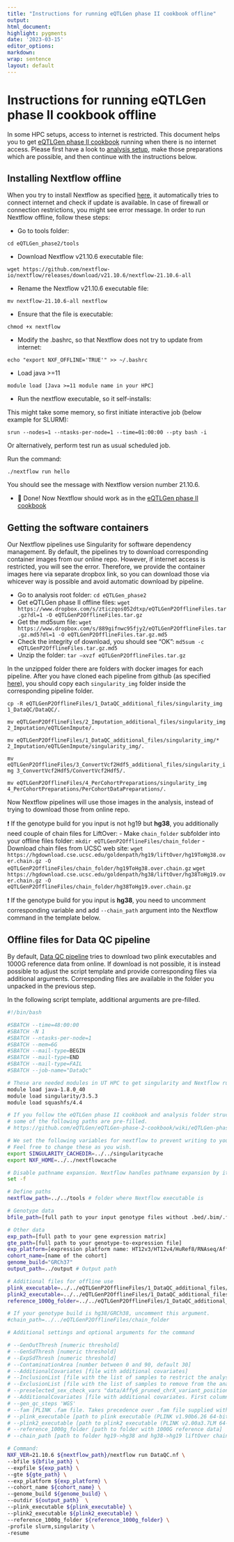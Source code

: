 ```yaml
---
title: "Instructions for running eQTLGen phase II cookbook offline"
output:
html_document:
highlight: pygments
date: '2023-03-15'
editor_options:
markdown:
wrap: sentence
layout: default
---
```


# Instructions for running eQTLGen phase II cookbook offline

In some HPC setups, access to internet is restricted. This document helps you to get [eQTLGen phase II cookbook](eQTLGen-p2-cookbook.html) running when there is no internet access. Please first have a look to [analysis setup](eQTLGen-p2-cookbook.html#setup), make those preparations which are possible, and then continue with the instructions below.

## Installing Nextflow offline

When you try to install Nextflow as specified [here](https://www.nextflow.io/docs/latest/getstarted.html#installation), it automatically tries to connect internet and check if update is available. In case of firewall or connection restrictions, you might see error message. In order to run Nextflow offline, follow these steps:

- Go to tools folder:

`cd eQTLGen_phase2/tools`

- Download Nextflow v21.10.6 executable file:

`wget https://github.com/nextflow-io/nextflow/releases/download/v21.10.6/nextflow-21.10.6-all`

- Rename the Nextflow v21.10.6 executable file:

`mv nextflow-21.10.6-all nextflow`

- Ensure that the file is executable:

`chmod +x nextflow`

- Modify the .bashrc, so that Nextflow does not try to update from internet:

`echo "export NXF_OFFLINE='TRUE'" >> ~/.bashrc`

- Load java >=11

`module load [Java >=11 module name in your HPC]`

- Run the nextflow executable, so it self-installs:

This might take some memory, so first initiate interactive job (below example for SLURM):

`srun --nodes=1 --ntasks-per-node=1 --time=01:00:00 --pty bash -i`

Or alternatively, perform test run as usual scheduled job.

Run the command:

`./nextflow run hello`

You should see the message with Nextflow version number 21.10.6.

- 🎉 Done! Now Nextflow should work as in the [eQTLGen phase II cookbook](eQTLGen-p2-cookbook.html)

## Getting the software containers

Our Nextflow pipelines use Singularity for software dependency management. By default, the pipelines try to download corresponding container images from our online repo. However, if internet access is restricted, you will see the error. Therefore, we provide the container images here via separate dropbox link, so you can download those via whicever way is possible and avoid automatic download by pipeline.

- Go to analysis root folder:
  `cd eQTLGen_phase2`
- Get eQTLGen phase II offline files:
  `wget https://www.dropbox.com/s/zticzqos052dtxp/eQTLGenP2OfflineFiles.tar.gz?dl=1 -O eQTLGenP2OfflineFiles.tar.gz`
- Get the md5sum file:
  `wget https://www.dropbox.com/s/889gifnwc95fjy2/eQTLGenP2OfflineFiles.tar.gz.md5?dl=1 -O eQTLGenP2OfflineFiles.tar.gz.md5`
- Check the integrity of download, you should see "OK":
  `md5sum -c eQTLGenP2OfflineFiles.tar.gz.md5`
- Unzip the folder:
  `tar –xvzf eQTLGenP2OfflineFiles.tar.gz`

In the unzipped folder there are folders with docker images for each pipeline. After you have cloned each pipeline from github (as specified [here](eQTLGen-p2-cookbook.html#setup)), you should copy each `singularity_img` folder inside the corresponding pipeline folder.

`cp -R eQTLGenP2OfflineFiles/1_DataQC_additional_files/singularity_img 1_DataQC/DataQC/.`

`mv eQTLGenP2OfflineFiles/2_Imputation_additional_files/singularity_img 2_Imputation/eQTLGenImpute/.`

`mv eQTLGenP2OfflineFiles/1_DataQC_additional_files/singularity_img/* 2_Imputation/eQTLGenImpute/singularity_img/.`

`mv eQTLGenP2OfflineFiles/3_ConvertVcf2Hdf5_additional_files/singularity_img 3_ConvertVcf2Hdf5/ConvertVcf2Hdf5/.`

`mv eQTLGenP2OfflineFiles/4_PerCohortPreparations/singularity_img 4_PerCohortPreparations/PerCohortDataPreparations/.`

Now Nextflow pipelines will use those images in the analysis, instead of trying to download those from online repo. 

❗ If the genotype build for you input is not hg19 but **hg38**, you additionally need couple of chain files for LiftOver:
- Make `chain_folder` subfolder into your offline files folder:
  `mkdir eQTLGenP2OfflineFiles/chain_folder`
- Download chain files from UCSC web site:
  `wget https://hgdownload.cse.ucsc.edu/goldenpath/hg19/liftOver/hg19ToHg38.over.chain.gz -O eQTLGenP2OfflineFiles/chain_folder/hg19ToHg38.over.chain.gz`
  `wget https://hgdownload.cse.ucsc.edu/goldenpath/hg38/liftOver/hg38ToHg19.over.chain.gz -O eQTLGenP2OfflineFiles/chain_folder/hg38ToHg19.over.chain.gz`

❗ If the genotype build for you input is **hg38**, you need to uncomment corresponding variable and add `--chain_path` argument into the Nextflow command in the template below.

## Offline files for Data QC pipeline

By default, [Data QC pipeline](eQTLGen-p2-cookbook.html#1-data-qc) tries to download two plink executables and 1000G reference data from online. If download is not possible, it is instead possible to adjust the script template and provide corresponding files via additional arguments. Corresponding files are available in the folder you unpacked in the previous step.

In the following script template, additional arguments are pre-filled.

```bash
#!/bin/bash

#SBATCH --time=48:00:00
#SBATCH -N 1
#SBATCH --ntasks-per-node=1
#SBATCH --mem=6G
#SBATCH --mail-type=BEGIN
#SBATCH --mail-type=END
#SBATCH --mail-type=FAIL
#SBATCH --job-name="DataQc"

# These are needed modules in UT HPC to get singularity and Nextflow running. Replace with appropriate ones for your HPC.
module load java-1.8.0_40
module load singularity/3.5.3
module load squashfs/4.4

# If you follow the eQTLGen phase II cookbook and analysis folder structure,
# some of the following paths are pre-filled.
# https://github.com/eQTLGen/eQTLGen-phase-2-cookbook/wiki/eQTLGen-phase-II-cookbook

# We set the following variables for nextflow to prevent writing to your home directory (and potentially filling it completely)
# Feel free to change these as you wish.
export SINGULARITY_CACHEDIR=../../singularitycache
export NXF_HOME=../../nextflowcache

# Disable pathname expansion. Nextflow handles pathname expansion by itself.
set -f

# Define paths
nextflow_path=../../tools # folder where Nextflow executable is

# Genotype data
bfile_path=[full path to your input genotype files without .bed/.bim/.fam extension]

# Other data
exp_path=[full path to your gene expression matrix]
gte_path=[full path to your genotype-to-expression file]
exp_platform=[expression platform name: HT12v3/HT12v4/HuRef8/RNAseq/AffyU219/AffyHumanExon]
cohort_name=[name of the cohort]
genome_build="GRCh37"
output_path=../output # Output path

# Additional files for offline use
plink_executable=../../eQTLGenP2OfflineFiles/1_DataQC_additional_files/plink_executables/plink
plink2_executable=../../eQTLGenP2OfflineFiles/1_DataQC_additional_files/plink_executables/plink2
reference_1000g_folder=../../eQTLGenP2OfflineFiles/1_DataQC_additional_files/bigsnpr_reference/

# If your genotype build is hg38/GRCh38, uncomment this argument.
#chain_path=../../eQTLGenP2OfflineFiles/chain_folder

# Additional settings and optional arguments for the command

# --GenOutThresh [numeric threshold]
# --GenSdThresh [numeric threshold]
# --ExpSdThresh [numeric threshold]
# --ContaminationArea [number between 0 and 90, default 30]
# --AdditionalCovariates [file with additional covariates]
# --InclusionList [file with the list of samples to restrict the analysis]
# --ExclusionList [file with the list of samples to remove from the analysis]
# --preselected_sex_check_vars "data/Affy6_pruned_chrX_variant_positions.txt"
# --AdditionalCovariates [file with additional covariates. First column should be `SampleID`]
# --gen_qc_steps 'WGS'
# --fam [PLINK .fam file. Takes precedence over .fam file supplied with `--bfile`]
# --plink_executable [path to plink executable (PLINK v1.90b6.26 64-bit)]
# --plink2_executable [path to plink2 executable (PLINK v2.00a3.7LM 64-bit Intel)]
# --reference_1000g_folder [path to folder with 1000G reference data]
# --chain_path [path to folder hg19->hg38 and hg38->hg19 liftOver chain files]

# Command:
NXF_VER=21.10.6 ${nextflow_path}/nextflow run DataQC.nf \
--bfile ${bfile_path} \
--expfile ${exp_path} \
--gte ${gte_path} \
--exp_platform ${exp_platform} \
--cohort_name ${cohort_name} \
--genome_build ${genome_build} \
--outdir ${output_path}  \
--plink_executable ${plink_executable} \
--plink2_executable ${plink2_executable} \
--reference_1000g_folder ${reference_1000g_folder} \
-profile slurm,singularity \
-resume
```
